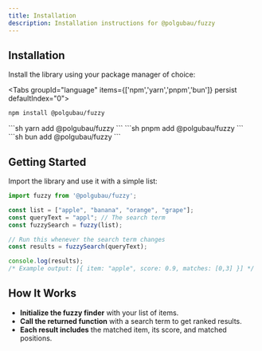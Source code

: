 ```yaml
---
title: Installation
description: Installation instructions for @polgubau/fuzzy
---
```


## Installation

Install the library using your package manager of choice:

<Tabs groupId="language" items={['npm','yarn','pnpm','bun']} persist defaultIndex="0">
  <Tab value="npm">
  ```sh
  npm install @polgubau/fuzzy
  ```
  </Tab>
  <Tab value="yarn">
  ```sh
  yarn add @polgubau/fuzzy
  ```
  </Tab>
  <Tab value="pnpm">
  ```sh
  pnpm add @polgubau/fuzzy
  ```
  </Tab>
  <Tab value="bun">
  ```sh
  bun add @polgubau/fuzzy
  ```
  </Tab>
</Tabs>


## Getting Started

Import the library and use it with a simple list:

```ts
import fuzzy from '@polgubau/fuzzy';

const list = ["apple", "banana", "orange", "grape"];
const queryText = "appl"; // The search term
const fuzzySearch = fuzzy(list);

// Run this whenever the search term changes
const results = fuzzySearch(queryText);

console.log(results); 
/* Example output: [{ item: "apple", score: 0.9, matches: [0,3] }] */
```

## How It Works

- **Initialize the fuzzy finder** with your list of items.
- **Call the returned function** with a search term to get ranked results.
- **Each result includes** the matched item, its score, and matched positions.